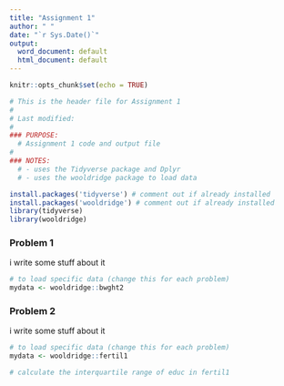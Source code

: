 ```yaml
---
title: "Assignment 1"
author: " "
date: "`r Sys.Date()`"
output:
  word_document: default
  html_document: default
---
```


```r
knitr::opts_chunk$set(echo = TRUE)
```

```r
# This is the header file for Assignment 1
#
# Last modified: 
#
### PURPOSE:
  # Assignment 1 code and output file
#
### NOTES:
  # - uses the Tidyverse package and Dplyr
  # - uses the wooldridge package to load data

install.packages('tidyverse') # comment out if already installed
install.packages('wooldridge') # comment out if already installed 
library(tidyverse)
library(wooldridge)
```

### Problem 1
i write some stuff about it

``` r
# to load specific data (change this for each problem)
mydata <- wooldridge::bwght2
```


### Problem 2
i write some stuff about it

``` r

# to load specific data (change this for each problem)
mydata <- wooldridge::fertil1

# calculate the interquartile range of educ in fertil1
```